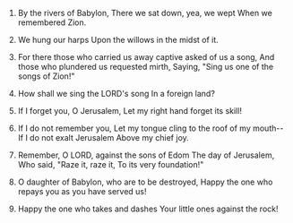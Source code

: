 
1. By the rivers of Babylon, There we sat down, yea, we wept When we remembered Zion.

2. We hung our harps Upon the willows in the midst of it.

3. For there those who carried us away captive asked of us a song, And those who plundered us requested mirth, Saying, "Sing us one of the songs of Zion!"

4. How shall we sing the LORD's song In a foreign land?

5. If I forget you, O Jerusalem, Let my right hand forget its skill!

6. If I do not remember you, Let my tongue cling to the roof of my mouth-- If I do not exalt Jerusalem Above my chief joy.

7. Remember, O LORD, against the sons of Edom The day of Jerusalem, Who said, "Raze it, raze it, To its very foundation!"

8. O daughter of Babylon, who are to be destroyed, Happy the one who repays you as you have served us!

9. Happy the one who takes and dashes Your little ones against the rock!


